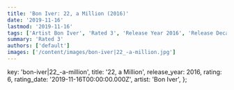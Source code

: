 ```yaml
---
title: 'Bon Iver: 22, a Million (2016)'
date: '2019-11-16'
lastmod: '2019-11-16'
tags: ['Artist Bon Iver', 'Rated 3', 'Release Year 2016', 'Release Decade 2010']
summary: 'Rated 3'
authors: ['default']
images: ['/content/images/bon-iver|22_-a-million.jpg']
---
```


  key: 'bon-iver|22_-a-million',
  title: '22, a Million',
  release_year: 2016,
  rating: 6,
  rating_date: '2019-11-16T00:00:00.000Z',
  artist: 'Bon Iver',
};

<MusicRating data={data} />
